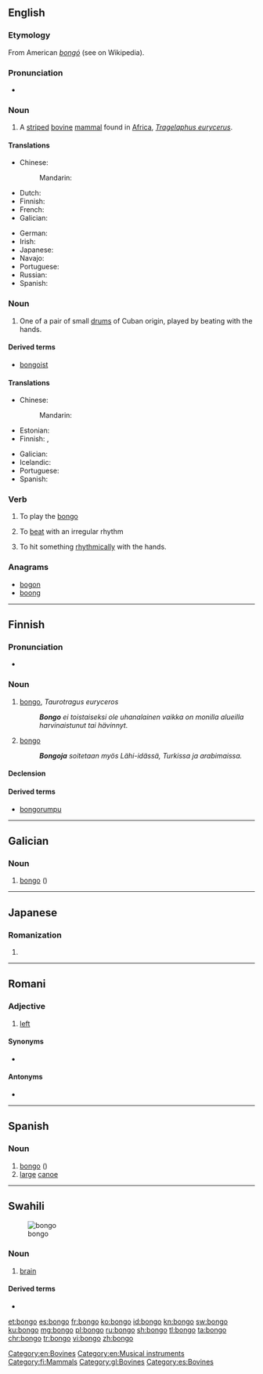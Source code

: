 {{also|bongó}}
==English==
{{wikipedia}}

===Etymology===
From American {{etyl|es|en}} ''[[bongó]]'' (see {{w|American Spanish}} on Wikipedia).

===Pronunciation===
* {{rhymes|ɒŋɡəʊ|lang=en}}

===Noun===
{{en-noun}}

# A [[stripe]]d [[bovine]] [[mammal]] found in [[Africa]], ''[[Tragelaphus eurycerus]]''.

====Translations====
{{trans-top|mammal}}
* Chinese:
*: Mandarin: {{t|cmn|紫羚|tr=zǐlíng|sc=Hani}}
* Dutch: {{t|nl|bongo|m}}
* Finnish: {{t|fi|bongo}}
* French: {{t+|fr|bongo|m}}
* Galician: {{t+|gl|bongo}}
{{trans-mid}}
* German: {{t+|de|Bongo}}
* Irish: {{t|ga|bongó|m}}
* Japanese: {{t|ja|ボンゴ|tr=bongo|sc=Jpan}}
* Navajo: {{t|nv|jádítsoh noodǫ́zígíí}}
* Portuguese: {{t|pt|bongo|m}}
* Russian: {{t+|ru|бо́нго|m|sc=Cyrl}}
* Spanish: {{t+|es|bongo}}
{{trans-bottom}}

===Noun===
{{en-noun|s|bongoes}}

# One of a pair of small [[drum]]s of Cuban origin, played by beating with the hands.

====Derived terms====
* [[bongoist]]

====Translations====
{{trans-top|drum}}
* Chinese:
*: Mandarin: {{t+|cmn|邦哥鼓|tr=bāngēgǔ}}
* Estonian: {{t+|et|bongo}}
* Finnish: {{t|fi|bongo}}, {{t|fi|bongorumpu}}
{{trans-mid}}
* Galician: {{t+|gl|bongó|m}}
* Icelandic: {{t|is|bongótromma|f}}
* Portuguese: {{t+|pt|bongô|m}}
* Spanish: {{t+|es|bongó|m}}
{{trans-bottom}}

===Verb===
{{en-verb}}

# To play the [[bongo]]
# {{context|Of, e.g. a heart|lang=en}} To [[beat]] with an irregular rhythm
# To hit something [[rhythmically]] with the hands.

===Anagrams===
* [[bogon#English|bogon]]
* [[boong#English|boong]]

[[Category:en:Bovines]]
[[Category:en:Musical instruments]]

----

==Finnish==
{{Finnish index|b}}
{{wikipedia|lang=fi}}
{{wikipedia|Bongorummut|lang=fi}}

===Pronunciation===
* {{hyphenation|bon|go|lang=fi}}

===Noun===
{{fi-noun}}

# [[#English|bongo]], ''Taurotragus euryceros''
#: '''''Bongo''' ei toistaiseksi ole uhanalainen vaikka on monilla alueilla harvinaistunut tai hävinnyt.''
# {{context|musical instruments|lang=fi}} [[#English|bongo]]
#: '''''Bongoja''' soitetaan myös Lähi-idässä, Turkissa ja arabimaissa.''

====Declension====
{{fi-decl-valo|bong|||o|a}}

====Derived terms====
* [[bongorumpu]]

[[Category:fi:Mammals]]

----

==Galician==

===Noun===
{{gl-noun|m}} 

# [[bongo]] ({{taxlink|Tragelaphus eurycerus|species|noshow=1}})

[[Category:gl:Bovines]]

----

==Japanese==

===Romanization===
{{ja-romaji}}

# {{ja-romanization of|ぼんご}}

----

==Romani==

===Adjective===
{{rom-adj|bong}}

# [[left]]

====Synonyms====
* {{l|rom|stungo}}

====Antonyms====
* {{l|rom|chacho}}

----

==Spanish==
{{wikipedia|lang=es}}

===Noun===
{{es-noun|m}} 

# [[bongo]] ({{taxlink|Tragelaphus eurycerus|species|noshow=1}})
# [[large]] [[canoe]]

[[Category:es:Bovines]]

----

==Swahili==
[[Image:Human brain NIH.jpg|thumb|bongo]]
===Noun===
{{sw-noun|ma}}

# {{context|anatomy|lang=sw}} [[brain]]

====Derived terms====
* {{l|sw|ubongo}}

[[et:bongo]]
[[es:bongo]]
[[fr:bongo]]
[[ko:bongo]]
[[id:bongo]]
[[kn:bongo]]
[[sw:bongo]]
[[ku:bongo]]
[[mg:bongo]]
[[pl:bongo]]
[[ru:bongo]]
[[sh:bongo]]
[[tl:bongo]]
[[ta:bongo]]
[[chr:bongo]]
[[tr:bongo]]
[[vi:bongo]]
[[zh:bongo]]